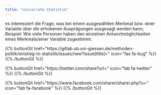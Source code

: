 ```yaml
---
title: "univariate Statistik"
---
```


es interessiert die Frage, was bei einem ausgewählten Merkmal bzw. einer Variable über die erhobenen Ausprägungen ausgesagt werden kann; Beispiel: Wie viele Personen haben den einzelnen Antwortmöglichkeiten eines Merkmals/einer Variable zugestimmt.

{{% buttonGit href=\"https\:\/\/gitlab.ub.uni-giessen.de\/methoden-politik\/einstieg-in-statistik\/issues\/new?issue[title]=\" icon=\"fas fa-bug\" %}} {{% /buttonGit %}} 

{{% buttonGit href=\"https\:\/\/twitter.com\/share?url=\" icon=\"fab fa-twitter\" %}} {{% /buttonGit %}}

{{% buttonGit href=\"https\:\/\/www.facebook.com\/sharer\/sharer.php?u=\" icon=\"fab fa-facebook\" %}} {{% /buttonGit %}}
